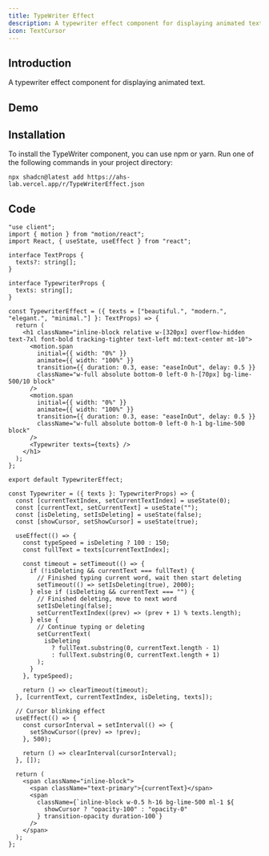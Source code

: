 ```yaml
---
title: TypeWriter Effect
description: A typewriter effect component for displaying animated text..
icon: TextCursor
---
```


## Introduction

A typewriter effect component for displaying animated text.

## Demo
<Preview link="TypeWriterEffect">
<TypewriterEffect/>
</Preview>

## Installation
To install the TypeWriter component, you can use npm or yarn. Run one of the following commands in your project directory:

```npm
npx shadcn@latest add https://ahs-lab.vercel.app/r/TypeWriterEffect.json
```


## Code
```tsx tab="tsx"
"use client";
import { motion } from "motion/react";
import React, { useState, useEffect } from "react";

interface TextProps {  
  texts?: string[];
}

interface TypewriterProps {
  texts: string[];
}

const TypewriterEffect = ({ texts = ["beautiful.", "modern.", "elegant.", "minimal."] }: TextProps) => {
  return (
    <h1 className="inline-block relative w-[320px] overflow-hidden text-7xl font-bold tracking-tighter text-left md:text-center mt-10">
      <motion.span
        initial={{ width: "0%" }}
        animate={{ width: "100%" }}
        transition={{ duration: 0.3, ease: "easeInOut", delay: 0.5 }}
        className="w-full absolute bottom-0 left-0 h-[70px] bg-lime-500/10 block"
      />
      <motion.span
        initial={{ width: "0%" }}
        animate={{ width: "100%" }}
        transition={{ duration: 0.3, ease: "easeInOut", delay: 0.5 }}
        className="w-full absolute bottom-0 left-0 h-1 bg-lime-500 block"
      />
      <Typewriter texts={texts} />
    </h1>
  );
};

export default TypewriterEffect;

const Typewriter = ({ texts }: TypewriterProps) => {
  const [currentTextIndex, setCurrentTextIndex] = useState(0);
  const [currentText, setCurrentText] = useState("");
  const [isDeleting, setIsDeleting] = useState(false);
  const [showCursor, setShowCursor] = useState(true);

  useEffect(() => {
    const typeSpeed = isDeleting ? 100 : 150;
    const fullText = texts[currentTextIndex];

    const timeout = setTimeout(() => {
      if (!isDeleting && currentText === fullText) {
        // Finished typing current word, wait then start deleting
        setTimeout(() => setIsDeleting(true), 2000);
      } else if (isDeleting && currentText === "") {
        // Finished deleting, move to next word
        setIsDeleting(false);
        setCurrentTextIndex((prev) => (prev + 1) % texts.length);
      } else {
        // Continue typing or deleting
        setCurrentText(
          isDeleting
            ? fullText.substring(0, currentText.length - 1)
            : fullText.substring(0, currentText.length + 1)
        );
      }
    }, typeSpeed);

    return () => clearTimeout(timeout);
  }, [currentText, currentTextIndex, isDeleting, texts]);

  // Cursor blinking effect
  useEffect(() => {
    const cursorInterval = setInterval(() => {
      setShowCursor((prev) => !prev);
    }, 500);

    return () => clearInterval(cursorInterval);
  }, []);

  return (
    <span className="inline-block">
      <span className="text-primary">{currentText}</span>
      <span
        className={`inline-block w-0.5 h-16 bg-lime-500 ml-1 ${
          showCursor ? "opacity-100" : "opacity-0"
        } transition-opacity duration-100`}
      />
    </span>
  );
};
```


